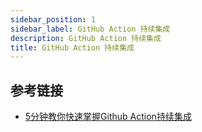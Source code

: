 ```yaml
---
sidebar_position: 1
sidebar_label: GitHub Action 持续集成
description: GitHub Action 持续集成
title: GitHub Action 持续集成
---
```


## 参考链接

* [5分钟教你快速掌握Github Action持续集成](https://mp.weixin.qq.com/s?__biz=MzU2Mzk1NzkwOA==&mid=2247490879&idx=1&sn=cbe1ebd7e3687d17ed3d10c4241aacc1&chksm=fc5304c4cb248dd2bccdf0091993975de62c487cef3eda68be8984aac014db05023b8f0ae5f4&scene=178&cur_album_id=1972186128682221573#rd)
